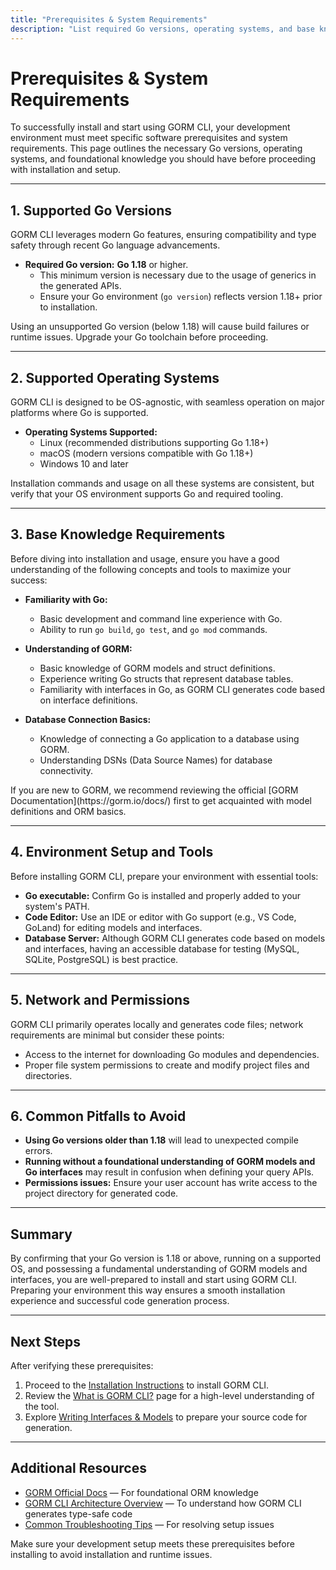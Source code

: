 ```yaml
---
title: "Prerequisites & System Requirements"
description: "List required Go versions, operating systems, and base knowledge needed to get started (e.g., Go 1.18+, basic familiarity with GORM models and interfaces). Clarify what users need in their environments before installing."
---
```


# Prerequisites & System Requirements

To successfully install and start using GORM CLI, your development environment must meet specific software prerequisites and system requirements. This page outlines the necessary Go versions, operating systems, and foundational knowledge you should have before proceeding with installation and setup.

---

## 1. Supported Go Versions

GORM CLI leverages modern Go features, ensuring compatibility and type safety through recent Go language advancements.

- **Required Go version:** **Go 1.18** or higher.
  - This minimum version is necessary due to the usage of generics in the generated APIs.
  - Ensure your Go environment (`go version`) reflects version 1.18+ prior to installation.

<Tip>
Using an unsupported Go version (below 1.18) will cause build failures or runtime issues. Upgrade your Go toolchain before proceeding.
</Tip>

---

## 2. Supported Operating Systems

GORM CLI is designed to be OS-agnostic, with seamless operation on major platforms where Go is supported.

- **Operating Systems Supported:**
  - Linux (recommended distributions supporting Go 1.18+)
  - macOS (modern versions compatible with Go 1.18+)
  - Windows 10 and later

Installation commands and usage on all these systems are consistent, but verify that your OS environment supports Go and required tooling.

---

## 3. Base Knowledge Requirements

Before diving into installation and usage, ensure you have a good understanding of the following concepts and tools to maximize your success:

- **Familiarity with Go:**
  - Basic development and command line experience with Go.
  - Ability to run `go build`, `go test`, and `go mod` commands.

- **Understanding of GORM:**
  - Basic knowledge of GORM models and struct definitions.
  - Experience writing Go structs that represent database tables.
  - Familiarity with interfaces in Go, as GORM CLI generates code based on interface definitions.

- **Database Connection Basics:**
  - Knowledge of connecting a Go application to a database using GORM.
  - Understanding DSNs (Data Source Names) for database connectivity.

<Tip>
If you are new to GORM, we recommend reviewing the official [GORM Documentation](https://gorm.io/docs/) first to get acquainted with model definitions and ORM basics.
</Tip>

---

## 4. Environment Setup and Tools

Before installing GORM CLI, prepare your environment with essential tools:

- **Go executable:** Confirm Go is installed and properly added to your system's PATH.
- **Code Editor:** Use an IDE or editor with Go support (e.g., VS Code, GoLand) for editing models and interfaces.
- **Database Server:** Although GORM CLI generates code based on models and interfaces, having an accessible database for testing (MySQL, SQLite, PostgreSQL) is best practice.

---

## 5. Network and Permissions

GORM CLI primarily operates locally and generates code files; network requirements are minimal but consider these points:

- Access to the internet for downloading Go modules and dependencies.
- Proper file system permissions to create and modify project files and directories.

---

## 6. Common Pitfalls to Avoid

- **Using Go versions older than 1.18** will lead to unexpected compile errors.
- **Running without a foundational understanding of GORM models and Go interfaces** may result in confusion when defining your query APIs.
- **Permissions issues:** Ensure your user account has write access to the project directory for generated code.

---

## Summary

By confirming that your Go version is 1.18 or above, running on a supported OS, and possessing a fundamental understanding of GORM models and interfaces, you are well-prepared to install and start using GORM CLI. Preparing your environment this way ensures a smooth installation experience and successful code generation process.

---

## Next Steps

After verifying these prerequisites:

1. Proceed to the [Installation Instructions](/getting-started/introduction-setup/installation) to install GORM CLI.
2. Review the [What is GORM CLI?](/getting-started/introduction-setup/about-gorm-cli) page for a high-level understanding of the tool.
3. Explore [Writing Interfaces & Models](/getting-started/first-run-generation/configuration-basics) to prepare your source code for generation.

---

## Additional Resources

- [GORM Official Docs](https://gorm.io/docs/) — For foundational ORM knowledge
- [GORM CLI Architecture Overview](/overview/core-concepts-architecture/architecture-overview) — To understand how GORM CLI generates type-safe code
- [Common Troubleshooting Tips](/getting-started/configuration-validation/troubleshooting) — For resolving setup issues


<Check>
Make sure your development setup meets these prerequisites before installing to avoid installation and runtime issues.
</Check>
